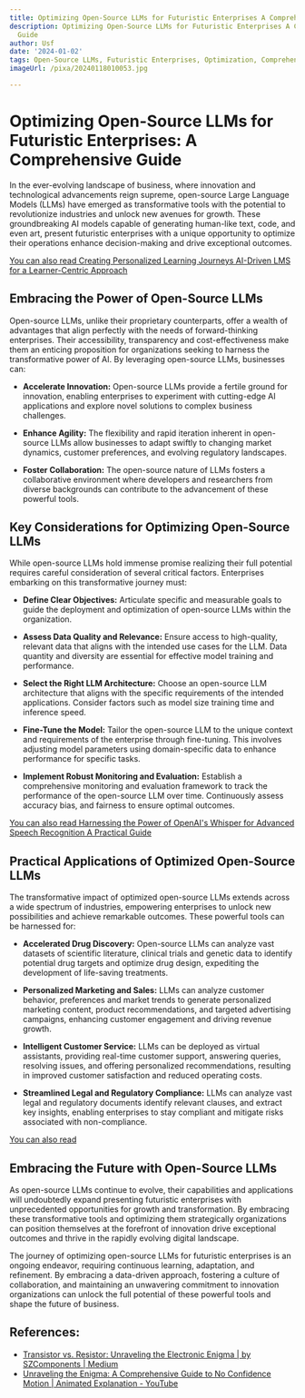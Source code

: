 ```yaml
---
title: Optimizing Open-Source LLMs for Futuristic Enterprises A Comprehensive Guide
description: Optimizing Open-Source LLMs for Futuristic Enterprises A Comprehensive
  Guide
author: Usf
date: '2024-01-02'
tags: Open-Source LLMs, Futuristic Enterprises, Optimization, Comprehensive Guide
imageUrl: /pixa/20240118010053.jpg

---
```

# Optimizing Open-Source LLMs for Futuristic Enterprises: A Comprehensive Guide

In the ever-evolving landscape of business, where innovation and technological advancements reign supreme, open-source Large Language  Models (LLMs)  have emerged as transformative  tools with the potential to revolutionize  industries and unlock new avenues for growth. These groundbreaking AI models capable of generating human-like  text, code, and even art, present futuristic enterprises  with a unique opportunity to optimize their operations enhance  decision-making and drive exceptional outcomes.

[You can also read Creating Personalized Learning Journeys AI-Driven LMS for a Learner-Centric Approach](Creating%20Personalized%20Learning%20Journeys%20AI-Driven%20LMS%20for%20a%20Learner-Centric%20Approach)


##  Embracing the Power of Open-Source LLMs

Open-source LLMs, unlike  their proprietary counterparts, offer a  wealth of advantages that align perfectly with the needs of forward-thinking enterprises. Their accessibility, transparency and cost-effectiveness make them an enticing proposition for organizations seeking to harness the  transformative power of AI. By leveraging open-source LLMs,  businesses can:

- **Accelerate Innovation:** Open-source LLMs provide a  fertile ground for innovation, enabling  enterprises to experiment with cutting-edge AI  applications and explore novel solutions to complex  business challenges.

- **Enhance Agility:** The flexibility and rapid iteration inherent in open-source LLMs allow businesses to adapt swiftly to changing market dynamics, customer preferences, and evolving regulatory landscapes.

- **Foster Collaboration:** The open-source nature of LLMs fosters a collaborative environment where developers and researchers from diverse backgrounds can  contribute  to the advancement of these powerful tools.

## Key Considerations for Optimizing Open-Source LLMs

While open-source LLMs hold immense promise realizing their full potential requires careful consideration of several critical  factors. Enterprises embarking on  this  transformative journey must:

- **Define Clear Objectives:** Articulate specific and  measurable  goals to guide the deployment and optimization of open-source LLMs within the organization.

-  **Assess  Data Quality and Relevance:** Ensure access to high-quality, relevant data that aligns with the intended use cases for the LLM. Data quantity  and  diversity are essential for effective model training and performance.

- **Select the Right LLM Architecture:** Choose an open-source LLM architecture that  aligns with the specific requirements of the intended applications. Consider factors  such as model size training time and inference speed.

- **Fine-Tune the Model:** Tailor  the  open-source LLM to the unique context and requirements of the enterprise through fine-tuning. This involves  adjusting  model  parameters using domain-specific data to enhance performance for specific tasks.

- **Implement Robust Monitoring and Evaluation:** Establish a comprehensive monitoring and evaluation framework to track the performance of the open-source LLM over time. Continuously assess accuracy bias, and fairness to ensure optimal outcomes.

[You can also read  Harnessing the Power of OpenAI's Whisper  for Advanced Speech Recognition A Practical Guide](Harnessing%20the%20Power%20of%20OpenAI%27s%20Whisper%20for%20Advanced%20Speech%20Recognition%20A%20Practical%20Guide)


## Practical  Applications of  Optimized Open-Source LLMs

The transformative impact of optimized open-source LLMs extends across a  wide spectrum of industries, empowering enterprises  to  unlock new possibilities and achieve remarkable outcomes. These powerful tools can be harnessed for:

- **Accelerated Drug Discovery:** Open-source LLMs can  analyze vast datasets of scientific literature,  clinical trials and genetic data to  identify potential drug targets and optimize drug design, expediting the development of life-saving treatments.

- **Personalized Marketing and  Sales:**  LLMs can analyze  customer behavior, preferences and market trends to  generate personalized marketing content, product  recommendations, and targeted advertising campaigns, enhancing customer engagement and driving revenue growth.

-  **Intelligent Customer Service:** LLMs can be deployed as virtual assistants, providing real-time customer  support,  answering queries, resolving issues, and offering personalized recommendations, resulting in improved customer satisfaction and reduced operating costs.

- **Streamlined Legal and Regulatory Compliance:**  LLMs can analyze vast legal and  regulatory documents identify relevant clauses, and extract key insights, enabling  enterprises to stay compliant and mitigate risks associated with non-compliance.

[You can also read  ]()


## Embracing the Future with Open-Source LLMs

As open-source LLMs  continue to evolve, their capabilities  and applications will undoubtedly  expand  presenting futuristic enterprises with unprecedented opportunities for growth and transformation. By embracing these  transformative tools and optimizing them strategically organizations can position themselves at the forefront of innovation drive exceptional outcomes and thrive in the rapidly evolving digital landscape.

The journey of optimizing open-source LLMs for futuristic enterprises  is an  ongoing endeavor,  requiring continuous learning, adaptation, and refinement. By embracing a data-driven approach, fostering  a culture of collaboration, and  maintaining an unwavering commitment to innovation organizations  can unlock the full potential  of these powerful tools and shape the future of business.

## References:
- [Transistor vs. Resistor: Unraveling the Electronic Enigma | by SZComponents | Medium](https://medium.com/@chris_53665/transistor-vs-resistor-unraveling-the-electronic-enigma-9418ed80cc7d)
- [Unraveling the Enigma: A Comprehensive Guide to No Confidence Motion | Animated Explanation - YouTube](https://youtube.com/watch?v=M9QkXT3Rgbg)
